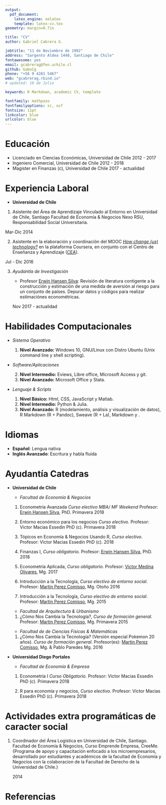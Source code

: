 ---
output: 
  pdf_document:
    latex_engine: xelatex
    template: latex-cv.tex
geometry: margin=0.7in

title: "CV"
author: Gabriel Cabrera G.

jobtitle: "11 de Noviembre de 1992"
address: "Sargento Aldea 1448, Santiago de Chile"
fontawesome: yes
email: gcabrerag@fen.uchile.cl
github: GaboCg
phone: "+56 9 4281 5467"
web: "gcabrerag.rbind.io"
# updated: 18 de Julio

keywords: R Markdown, academic CV, template

fontfamily: mathpazo
fontfamilyoptions: sc, osf
fontsize: 11pt
linkcolor: blue
urlcolor: blue
---

\vspace{8pt}

# Educación
\vspace{-15pt}
\noindent\rule{\textwidth}{1pt}

- Licenciado en Ciencias Económicas, Universidad de Chile   \hfill 2012 - 2017
- Ingeniero Comercial, Universidad de Chile     \hfill 2012 - 2018
- Magister en Finanzas\footnote{Modalidad del programa \textit{Full Time}.} (c), Universidad de Chile  \hfill 2017 - actualidad


# Experiencia Laboral
\vspace{-15pt}
\noindent\rule{\textwidth}{1pt}

- **Universidad de Chile**

1. Asistente del Área de Aprendizaje Vinculado al Entorno en Universidad de Chile, Santiago     Facultad de Economía & Negocios Nexo RSU, Responsabilidad Social Universitaria.        
   
\hfill Mar-Dic 2014 

2. Asistente en la elaboración y coordinación del MOOC [*How change (us) technology?*](http://mooc.es/course/como-nos-cambia-la-tecnologia/) en la plataforma Coursera, en conjunto con el Centro de Enseñanza y Aprendizaje ([CEA](http://conocetuescuela.fen.uchile.cl/?page_id=236)). 

\hfill Jul - Dic 2016 

3. *Ayudantía de Investigación*
    
    - Profesor [Erwin Hansen Silva](http://negocios.uchile.cl/academico_detalle.php?id=90): Revisión de literatura contigente a la construcción y estimación de una medida de aversión al riesgo para un conjunto de países. Depurar datos y códigos para realizar estimaciónes econométricas.
  
    \hfill Nov 2017 - actualidad


# Habilidades Computacionales
\vspace{-15pt}
\noindent\rule{\textwidth}{1pt}

- *Sistema Operativo*

    1. **Nivel Avanzado:** \faWindows \enskip  Windows 10, GNU/Linux con Distro Ubuntu \faLinux \enskip (Unix command line y shell scripting).
    
- *Software/Aplicaciones*

    2. **Nivel Intermedio:** Eviews, Libre office,  Microsoft Access y \faGitSquare \enskip git.
    3. **Nivel Avanzado:** Microsoft Office y Stata.

- *Lenguaje & Scripts*
    
    1. **Nivel Básico:** \faHtml5 Html, \faCss3 CSS, JavaScript y Matlab.
    2. **Nivel Intermedio:** Python & Julia.
    3. **Nivel Avanzado:** R (modelamiento, análisis y visualización de datos), R Markdown (R + Pandoc), Sweave (R + La\TeX), Markdown y \TeX.    
    

# Idiomas
\vspace{-15pt}
\noindent\rule{\textwidth}{1pt}

- **Español**: Lengua nativa 
- **Inglés Avanzado**: Escritura y habla fluida

# Ayudantía Catedras
\vspace{-15pt}
\noindent\rule{\textwidth}{1pt}

- **Universidad de Chile**

    - *Facultad de Economía & Negocios*
    
    1. Econometría Avanzada *Curso electivo MBA/ MF Weekend* \newline
       Profesor: [Erwin Hansen Silva](http://negocios.uchile.cl/academico_detalle.php?id=90), PhD. \hfill Primavera 2018
    
    2. Entorno económico para los negocios *Curso electivo.* \newline
       Profesor: Victor Macias Essedin PhD (c). \hfill Primavera 2018
    
    3. Tópicos en Economía & Negocios Usando R, *Curso electivo.* \newline
       Profesor: Victor Macias Essedin PhD (c). \hfill 2018
        
    4. Finanzas I, *Curso obligatorio*. \newline
       Profesor: [Erwin Hansen Silva](http://negocios.uchile.cl/academico_detalle.php?id=90), PhD. \hfill 2018
       
    5. Econometría Aplicada, *Curso obligatorio*. \newline
       Profesor: [Victor Medina Olivares](https://vhmedina.github.io/), Mg. \hfill 2017
       
    6. Introducción a la Tecnología, *Curso electivo de entorno social*. \newline
       Profesor: [Martin Perez Comisso](https://isearch.asu.edu/profile/3108937), Mg. \hfill Otoño 2016
      
    7. Introducción a la Tecnología, *Curso electivo de entorno social*. \newline
       Profesor: [Martin Perez Comisso](https://isearch.asu.edu/profile/3108937), Mg. \hfill 2015
    
    \vspace{10 pt}
    
    - *Facultad de Arquitectura & Urbanismo*
    
    1. ¿Cómo Nos Cambia la Tecnología?, *Curso de formación general*. \newline
       Profesor: [Martin Perez Comisso](https://isearch.asu.edu/profile/3108937), Mg. \hfill Primavera 2015
       
    \vspace{10 pt}
    
    - *Facultad de de Ciencias Físicas & Matemáticas*
  
    1. ¿Cómo Nos Cambia la Tecnología? (Versión especial Pokemon 20 años). *Curso de formación general*.
       Profesor(es): [Martin Perez Comisso](https://isearch.asu.edu/profile/3108937), Mg. & Pablo Paredes Mg. 
       \hfill 2016
       
- **Universidad Diego Portales**

    - *Facultad de Economía & Empresa*
    
    1. Econometría I *Curso Obligatorio.* \newline
       Profesor: Victor Macias Essedin PhD (c). \hfill Primavera 2018
    
    2. R para economía y negocios, *Curso electivo.* \newline
       Profesor: Victor Macias Essedin PhD (c). \hfill Primavera 2018

\newpage
# Actividades extra programáticas de caracter social
\vspace{-15pt}
\noindent\rule{\textwidth}{1pt}

1. Coordinador del Área Logistica en Universidad de Chile, Santiago. \newline 
   Facultad de Economía & Negocios, Curso Emprende Empresa, CreeMe. \newline
   \small{Programa de apoyo y capacitación enfocado a los microempresarios, desarrollado por
   estudiantes y académicos de la facultad de Economía y Negocios con la colaboracion de
   la Facultad de Derecho de la Universidad de Chile.}
   
   \hfill 2014

# Referencias 
\vspace{-15pt}
\noindent\rule{\textwidth}{1pt}

\begin{multicols}{2}

    \textbf{Erwin Hansen Silva} \\
    Departamento de Administración \\
    Facultad de Economía \& Negocios\\
    Universidad de Chile\\
    Santiago, Diagonal Paraguay 257 \\
    \Telefon\ +56 (2) 2977 2125\\
    \Letter\ \href{mailto:ehansen@unegocios.cl}{ehansen@unegocios.cl}

\vfill\columnbreak

    \textbf{Victor Macias Essedin} \\
    Departamento de Economía \\
    Facultad de Economía \& Negocios\\
    Universidad de Diego Portales\\
    Huechuraba, Sta Clara 797  \\
    \Telefon\ +56 9 7878 4900\\
    \Letter\ \href{mailto:vmaciase@fen.uchile.cl}{vmaciase@fen.uchile.cl}

\end{multicols}

